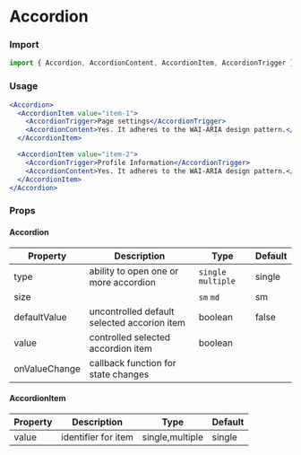 # Accordion

### Import

```jsx
import { Accordion, AccordionContent, AccordionItem, AccordionTrigger } from "@sparrowengg/twigs-react";
```


### Usage 
```jsx live
<Accordion>
  <AccordionItem value="item-1">
    <AccordionTrigger>Page settings</AccordionTrigger>
    <AccordionContent>Yes. It adheres to the WAI-ARIA design pattern.</AccordionContent>
  </AccordionItem>

  <AccordionItem value="item-2">
    <AccordionTrigger>Profile Information</AccordionTrigger>
    <AccordionContent>Yes. It adheres to the WAI-ARIA design pattern.</AccordionContent>
  </AccordionItem>
</Accordion>
```


### Props

#### Accordion
| Property | Description                           | Type            | Default |
|----------|---------------------------------------|-----------------|---------|
| type     | ability to open one or more accordion | `single` `multiple` | single  |
| size     |                                       | `sm` `md`           | sm      |
| defaultValue  | uncontrolled default selected accorion item             | boolean | false   |
| value         | controlled selected accordion item               | boolean |         |
| onValueChange | callback function for state changes |         |         |

#### AccordionItem
| Property | Description         | Type            | Default |
|----------|---------------------|-----------------|---------|
| value    | identifier for item | single,multiple | single  |